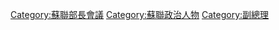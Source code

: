 [[Category:蘇聯部長會議|Category:蘇聯部長會議]]
[[Category:蘇聯政治人物|Category:蘇聯政治人物]]
[[Category:副總理|Category:副總理]]
